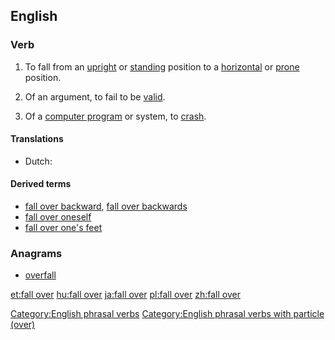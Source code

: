 ==English==

===Verb===
{{en-verb|head=[[fall]] [[over]]|falls over|falling over|fell over|fallen over}}

# {{context|intransitive|idiomatic|lang=en}} To fall from an [[upright]] or [[standing]] position to a [[horizontal]] or [[prone]] position.
# {{context|intransitive|idiomatic|lang=en}} Of an argument, to fail to be [[valid]].
# {{context|intransitive|idiomatic|informal|computing|lang=en}} Of a [[computer program]] or system, to [[crash]].

====Translations====
{{trans-top|fall from an upright position to a horizontal position}}
* Dutch: {{t+|nl|omvallen}}
{{trans-mid}}
{{trans-bottom}}

====Derived terms====
* [[fall over backward]], [[fall over backwards]]
* [[fall over oneself]]
* [[fall over one's feet]]

===Anagrams===
* [[overfall#English|overfall]]

[[Category:English phrasal verbs]]
[[Category:English phrasal verbs with particle (over)]]

[[et:fall over]]
[[hu:fall over]]
[[ja:fall over]]
[[pl:fall over]]
[[zh:fall over]]